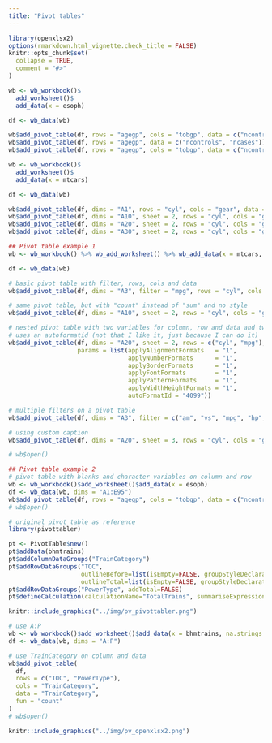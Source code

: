 ```yaml
---
title: "Pivot tables"
---
```


```r
library(openxlsx2)
options(rmarkdown.html_vignette.check_title = FALSE)
knitr::opts_chunk$set(
  collapse = TRUE,
  comment = "#>"
)
```

```r
wb <- wb_workbook()$
  add_worksheet()$
  add_data(x = esoph)

df <- wb_data(wb)

wb$add_pivot_table(df, rows = "agegp", cols = "tobgp", data = c("ncontrols"))
wb$add_pivot_table(df, rows = "agegp", data = c("ncontrols", "ncases"))
wb$add_pivot_table(df, rows = "agegp", cols = "tobgp", data = c("ncontrols", "ncases"))

```

```r
wb <- wb_workbook()$
  add_worksheet()$
  add_data(x = mtcars)

df <- wb_data(wb)

wb$add_pivot_table(df, dims = "A1", rows = "cyl", cols = "gear", data = c("disp", "hp"))
wb$add_pivot_table(df, dims = "A10", sheet = 2, rows = "cyl", cols = "gear", data = c("disp", "hp"), fun = "count")
wb$add_pivot_table(df, dims = "A20", sheet = 2, rows = "cyl", cols = "gear", data = c("disp", "hp"), fun = "average")
wb$add_pivot_table(df, dims = "A30", sheet = 2, rows = "cyl", cols = "gear", data = c("disp", "hp"), fun = c("sum", "average"))
```

```r
## Pivot table example 1
wb <- wb_workbook() %>% wb_add_worksheet() %>% wb_add_data(x = mtcars, inline_strings = F)

df <- wb_data(wb)

# basic pivot table with filter, rows, cols and data
wb$add_pivot_table(df, dims = "A3", filter = "mpg", rows = "cyl", cols = "gear", data = "disp")

# same pivot table, but with "count" instead of "sum" and no style
wb$add_pivot_table(df, dims = "A10", sheet = 2, rows = "cyl", cols = "gear", data = c("disp", "hp", "am"), fun = "count", params = list(no_style = TRUE))

# nested pivot table with two variables for column, row and data and two different functions
# uses an autoformatid (not that I like it, just because I can do it)
wb$add_pivot_table(df, dims = "A20", sheet = 2, rows = c("cyl", "mpg"), cols = c("vs","gear"), data = c("disp", "hp"), fun = c("sum", "average"),
                   params = list(applyAlignmentFormats   = "1",
                                 applyNumberFormats      = "1",
                                 applyBorderFormats      = "1",
                                 applyFontFormats        = "1",
                                 applyPatternFormats     = "1",
                                 applyWidthHeightFormats = "1",
                                 autoFormatId = "4099"))

# multiple filters on a pivot table
wb$add_pivot_table(df, dims = "A3", filter = c("am", "vs", "mpg", "hp", "wt"), rows = "cyl", cols = "gear", data = "disp")

# using custom caption
wb$add_pivot_table(df, dims = "A20", sheet = 3, rows = "cyl", cols = "gear", data = c("disp", "hp"), params = list(colHeaderCaption = "test caption"))

# wb$open()
```

```r
## Pivot table example 2
# pivot table with blanks and character variables on column and row
wb <- wb_workbook()$add_worksheet()$add_data(x = esoph)
df <- wb_data(wb, dims = "A1:E95")
wb$add_pivot_table(df, rows = "agegp", cols = "tobgp", data = c("ncontrols"))
# wb$open()
```

```r
# original pivot table as reference
library(pivottabler)

pt <- PivotTable$new()
pt$addData(bhmtrains) 
pt$addColumnDataGroups("TrainCategory") 
pt$addRowDataGroups("TOC", 
                    outlineBefore=list(isEmpty=FALSE, groupStyleDeclarations=list(color="blue")), 
                    outlineTotal=list(isEmpty=FALSE, groupStyleDeclarations=list(color="blue"))) 
pt$addRowDataGroups("PowerType", addTotal=FALSE) 
pt$defineCalculation(calculationName="TotalTrains", summariseExpression="n()")
```


```r
knitr::include_graphics("../img/pv_pivottabler.png")
```

```r
# use A:P
wb <- wb_workbook()$add_worksheet()$add_data(x = bhmtrains, na.strings = NULL)
df <- wb_data(wb, dims = "A:P")

# use TrainCategory on column and data
wb$add_pivot_table(
  df, 
  rows = c("TOC", "PowerType"),
  cols = "TrainCategory",
  data = "TrainCategory",
  fun = "count"
)
# wb$open()
```

```r
knitr::include_graphics("../img/pv_openxlsx2.png")
```
